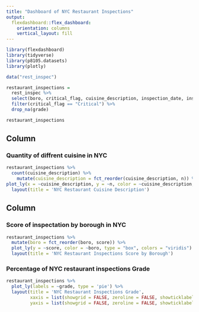 ```yaml
---
title: "Dashboard of NYC Restaurant Inspections"
output: 
  flexdashboard::flex_dashboard:
    orientation: columns
    vertical_layout: fill
---
```


```r
library(flexdashboard)
library(tidyverse)
library(p8105.datasets)
library(plotly)
```


```r
data("rest_inspec")

restaurant_inspections = 
  rest_inspec %>% 
  select(boro, critical_flag, cuisine_description, inspection_date, inspection_type, score, grade, violation_code, violation_description) %>% 
  filter(critical_flag == "Critical") %>% 
  drop_na(grade)

restaurant_inspections
```

Column {data-width=600}
-----------------------------------------------------------------------

### Quantity of diffrent cuisine in NYC

```r
restaurant_inspections %>% 
  count(cuisine_description) %>% 
    mutate(cuisine_description = fct_reorder(cuisine_description, n)) %>%
plot_ly(x = ~cuisine_description, y = ~n, color = ~cuisine_description, type = "bar", colors = "viridis")  %>% 
  layout(title = 'NYC Restaurant Cuisine Description')
```

Column {data-width=400}
-----------------------------------------------------------------------

### Score of inspectation by borough in NYC

```r
restaurant_inspections %>% 
  mutate(boro = fct_reorder(boro, score)) %>% 
  plot_ly(y = ~score, color = ~boro, type = "box", colors = "viridis") %>% 
  layout(title = 'NYC Restaurant Inspections Score by Borough')
```

### Percentage of NYC restaurant inspections Grade

```r
restaurant_inspections %>% 
  plot_ly(labels = ~grade, type = 'pie') %>% 
  layout(title = 'NYC Restaurant Inspections Grade',
         xaxis = list(showgrid = FALSE, zeroline = FALSE, showticklabels = FALSE),
         yaxis = list(showgrid = FALSE, zeroline = FALSE, showticklabels = FALSE))
```

